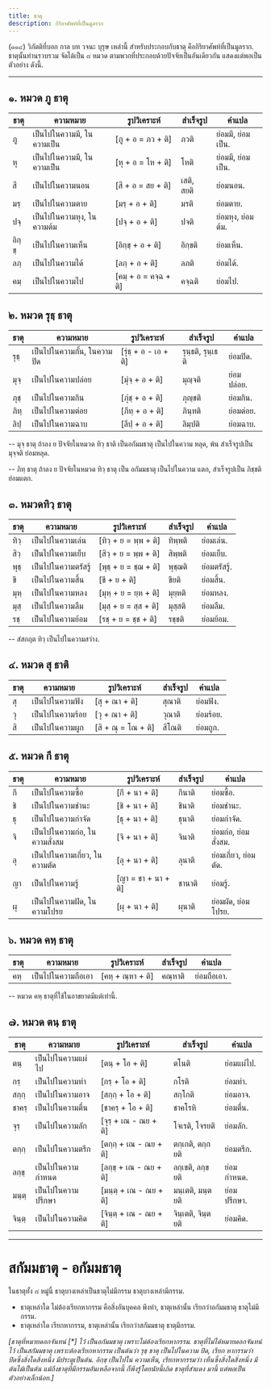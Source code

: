 ```yaml
---
title: ธาตุ
description: กิริยาศัพท์ที่เป็นมูลราก
---
```


(๑๑๔) วิภัตติที่บอก กาล บท วจนะ บุรุษ เหล่านี้ สำหรับประกอบกับธาตุ คือกิริยาศัพท์ที่เป็นมูลราก.
ธาตุนั้นท่านรวบรวม จัดได้เป็น ๘ หมวด ตามพวกที่ประกอบด้วยปัจจัยเป็นอันเดียวกัน แสดงแต่พอเป็นตัวอย่าง ดังนี้.

---

## ๑. หมวด ภู ธาตุ

| ธาตุ   | ความหมาย                   | รูปวิเคราะห์          | สำเร็จรูป  | คำแปล             |
| ------ | -------------------------- | --------------------- | ---------- | ----------------- |
| ภู     | เป็นไปในความมี, ในความเป็น | [ภู + อ = ภว + ติ]    | ภวติ       | ย่อมมี, ย่อมเป็น. |
| หุ     | เป็นไปในความมี, ในความเป็น | [หุ + อ = โห + ติ]    | โหติ       | ย่อมมี, ย่อมเป็น. |
| สี     | เป็นไปในความนอน            | [สี + อ = สย + ติ]    | เสติ, สยติ | ย่อมนอน.          |
| มรฺ    | เป็นไปในความตาย            | [มรฺ + อ + ติ]        | มรติ       | ย่อมตาย.          |
| ปจฺ    | เป็นไปในความหุง, ในความต้ม | [ปจฺ + อ + ติ]        | ปจติ       | ย่อมหุง, ย่อมต้ม. |
| อิกฺขฺ | เป็นไปในความเห็น           | [อิกฺขฺ + อ + ติ]     | อิกฺขติ    | ย่อมเห็น.         |
| ลภฺ    | เป็นไปในความได้            | [ลภฺ + อ + ติ]        | ลภติ       | ย่อมได้.          |
| คมฺ    | เป็นไปในความไป             | [คมฺ + อ = คจฺฉ + ติ] | คจฺฉติ     | ย่อมไป.           |

## ๒. หมวด รุธฺ ธาตุ

| ธาตุ | ความหมาย                    | รูปวิเคราะห์          | สำเร็จรูป         | คำแปล      |
| ---- | --------------------------- | --------------------- | ----------------- | ---------- |
| รุธฺ | เป็นไปในความกั้น, ในความปิด | [รุํธฺ + อ - เอ + ติ] | รุนฺธติ, รุนฺเธติ | ย่อมปิด.   |
| มุจฺ | เป็นไปในความปล่อย           | [มุํจฺ + อ + ติ]      | มุญฺจติ           | ย่อมปล่อย. |
| ภุชฺ | เป็นไปในความกิน             | [ภุํชฺ + อ + ติ]      | ภุญฺชติ           | ย่อมกิน.   |
| ภิทฺ | เป็นไปในความต่อย            | [ภึทฺ + อ + ติ]       | ภินฺทติ           | ย่อมต่อย.  |
| ลิปฺ | เป็นไปในความฉาบ             | [ลึปฺ + อ + ติ]       | ลิมฺปติ           | ย่อมฉาบ.   |

-- มุจฺ ธาตุ ถ้าลง ย ปัจจัยในหมวด ทิวฺ ธาติ เป็นอกัมมธาตุ เป็นไปในความ หลุด, พ้น สำเร็จรูปเป็น มุจฺจติ ย่อมหลุด.

-- ภิทฺ ธาตุ ถ้าลง ย ปัจจัยในหมวด ทิวฺ ธาตุ เป็น อกัมมธาตุ เป็นไปในความ แตก, สำเร็จรูปเป็น ภิชฺชติ ย่อมแตก.

## ๓. หมวดทิวฺ ธาตุ

| ธาตุ | ความหมาย            | รูปวิเคราะห์          | สำเร็จรูป | คำแปล        |
| ---- | ------------------- | --------------------- | --------- | ------------ |
| ทิวฺ | เป็นไปในความเล่น    | [ทิวฺ + ย = พฺพ + ติ] | ทิพฺพติ   | ย่อมเล่น.    |
| สิวฺ | เป็นไปในความเย็บ    | [สิวฺ + ย = พฺพ + ติ] | สิพฺพติ   | ย่อมเย็บ.    |
| พุธฺ | เป็นไปในความตรัสรู้ | [พุธฺ + ย = ชฺฌ + ติ] | พุชฺฌติ   | ย่อมตรัสรู้. |
| ขี   | เป็นไปในความสิ้น    | [ขี + ย + ติ]         | ขียติ     | ย่อมสิ้น.    |
| มุหฺ | เป็นไปในความหลง     | [มุหฺ + ย = ยฺห + ติ] | มุยฺหติ   | ย่อมหลง.     |
| มุสฺ | เป็นไปในความลืม     | [มุสฺ + ย = สฺส + ติ] | มุสฺสติ   | ย่อมลืม.     |
| รชฺ  | เป็นไปในความย้อม    | [รชฺ + ย = ชฺช + ติ]  | รชฺชติ    | ย่อมย้อม.    |

-- สํสกฤต ทิวฺ เป็นไปในความสว่าง.

## ๔. หมวด สุ ธาติ

| ธาตุ | ความหมาย         | รูปวิเคราะห์        | สำเร็จรูป | คำแปล     |
| ---- | ---------------- | ------------------- | --------- | --------- |
| สุ   | เป็นไปในความฟัง  | [สุ + ณา + ติ]      | สุณาติ    | ย่อมฟัง.  |
| วุ   | เป็นไปในความร้อย | [วุ + ณา + ติ]      | วุณาติ    | ย่อมร้อย. |
| สิ   | เป็นไปในความผูก  | [สิ + ณุ = โณ + ติ] | สิโณติ    | ย่อมถูก.  |

## ๕. หมวด กี ธาตุ

| ธาตุ | ความหมาย                      | รูปวิเคราะห์        | สำเร็จรูป | คำแปล                |
| ---- | ----------------------------- | ------------------- | --------- | -------------------- |
| กี   | เป็นไปในความซื้อ              | [กี + นา + ติ]      | กีนาติ    | ย่อมซื้อ.            |
| ชิ   | เป็นไปในความชำนะ              | [ชิ + นา + ติ]      | ชินาติ    | ย่อมชำนะ.            |
| ธุ   | เป็นไปในความกำจัด             | [ธุ + นา + ติ]      | ธุนาติ    | ย่อมกำจัด.           |
| จิ   | เป็นไปในความก่อ, ในความสั่งสม | [จิ + นา + ติ]      | จินาติ    | ย่อมก่อ, ย่อมสั่งสม. |
| ลุ   | เป็นไปในความเกี่ยว, ในความตัด | [ลุ + นา + ติ]      | ลุนาติ    | ย่อมเกี่ยว, ย่อมตัด. |
| ญา   | เป็นไปในความรู้               | [ญา = ชา + นา + ติ] | ชานาติ    | ย่อมรู้.             |
| ผุ   | เป็นไปในความฝัด, ในความโปรย   | [ผุ + นา + ติ]      | ผุนาติ    | ย่อมผัด, ย่อมโปรย.   |

## ๖. หมวด คหฺ ธาตุ

| ธาตุ | ความหมาย           | รูปวิเคราะห์      | สำเร็จรูป | คำแปล       |
| ---- | ------------------ | ----------------- | --------- | ----------- |
| คหฺ  | เป็นไปในความถือเอา | [คหฺ + ณฺหา + ติ] | คณฺหาติ   | ย่อมถือเอา. |

-- หมวด คหฺ ธาตุที่ใช้ในอาขยาตมีแต่เท่านี้.

## ๗. หมวด ตนฺ ธาตุ

| ธาตุ   | ความหมาย           | รูปวิเคราะห์            | สำเร็จรูป          | คำแปล       |
| ------ | ------------------ | ----------------------- | ------------------ | ----------- |
| ตนฺ    | เป็นไปในความแผ่ไป  | [ตนฺ + โอ + ติ]         | ตโนติ              | ย่อมแผ่ไป.  |
| กรฺ    | เป็นไปในความทำ     | [กรฺ + โอ + ติ]         | กโรติ              | ย่อมทำ.     |
| สกฺกฺ  | เป็นไปในความอาจ    | [สกฺกฺ + โอ + ติ]       | สกฺโกติ            | ย่อมอาจ.    |
| ชาครฺ  | เป็นไปในความตื่น   | [ชาครฺ + โอ + ติ]       | ชาคโรหิ            | ย่อมตื่น.   |
| จุรฺ   | เป็นไปในความลัก    | [จุรฺ + เณ - ณย + ติ]   | โจเรติ, โจรยติ     | ย่อมลัก.    |
| ตกฺกฺ  | เป็นไปในความตรึก   | [ตกฺกฺ + เณ - ณย + ติ]  | ตกฺเกติ, ตกฺกยติ   | ย่อมตรึก.   |
| ลกฺขฺ  | เป็นไปในความกำหนด  | [ลกฺขฺ + เณ - ณย + ติ]  | ลกฺเขติ, ลกฺขยติ   | ย่อมกำหนด.  |
| มนฺตฺ  | เป็นไปในความปรึกษา | [มนฺตฺ + เณ - ณย + ติ]  | มนฺเตติ, มนฺตยติ   | ย่อมปรึกษา. |
| จินฺตฺ | เป็นไปในความคิด    | [จินฺตฺ + เณ - ณย + ติ] | จินฺเตติ, จินฺตยติ | ย่อมคิด.    |

---

# สกัมมธาตุ - อกัมมธาตุ

ในธาตุทั้ง ๘ หมู่นี้ ธาตุบางเหล่าเป็นธาตุไม่มีกรรม ธาตุบางเหล่ามีกรรม.

- ธาตุเหล่าใด ไม่ต้องเรียกหากรรม คือสิ่งอันบุคคล พึงทำ, ธาตุเหล่านั้น เรียกว่าอกัมมธาตุ ธาตุไม่มีกรรม.
- ธาตุเหล่าใด เรียกหากรรม, ธาตุเหล่านั้น เรียกว่าสกัมมธาตุ ธาตุมีกรรม.

_[ธาตุที่หมายดอกจันทน์ [*] ไว้ เป็นอกัมมธาตุ เพราะไม่ต้องเรียกหากรรม.
ธาตุที่ไม่ได้หมายดอกจันทน์ไว้ เป็นสกัมมธาตุ เพราะต้องเรียกหากรรม เป็นต้นว่า รุธฺ ธาตุ เป็นไปในความ ปิด, เรียก หากรรมว่า ปิดซึ่งสิ่งใดสิ่งหนึ่ง มีประตูเป็นต้น.
อิกฺขฺ เป็นไปใน ความเห็น, เรียกหากรรมว่า เห็นซึ่งสิ่งใดสิ่งหนึ่ง มีต้นไม้เป็นต้น แม้ถึงธาตุที่มีกรรมอันเหลือจากนี้
ก็พึงรู้โดยนัยนี้เถิด ธาตุที่สำแดง มานี้ แต่พอเป็นตัวอย่างเล็กน้อย.]_
